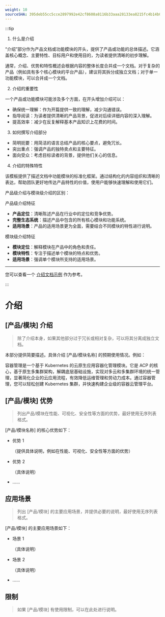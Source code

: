 ```yaml
---
weight: 10
sourceSHA: 395deb55cc5cce2897992e42cf8608a8116b33aaa28133ea8215fc4b14b030b6
---
```


:::tip

1. 什么是介绍

“介绍”部分作为产品文档或功能模块的开头，提供了产品或功能的总体描述。它涵盖核心概念、主要特性、目标用户和使用目的，为读者提供清晰的初步理解。

通常，介绍、优势和特性概述会根据内容的整体长度合并成一个文档。对于复杂的产品（例如具有多个核心模块的平台产品），建议将其拆分成独立文档；对于单一功能模块，可以合并成一个文档。

2. 介绍的重要性

一个产品或功能模块可能涉及多个方面，在开头增加介绍可以：

- 确保统一理解：作为开篇提供一致的理解，减少沟通错误。
- 指导阅读：为读者提供清晰的产品背景，促进对后续详细内容的深入理解。
- 提高效率：减少在反复解释基本产品知识上花费的时间。

3. 如何撰写介绍部分

- 简明扼要：用简洁的语言总结产品的核心要点，避免冗长。
- 突出重点：强调产品的独特卖点和主要特征。
- 面向受众：考虑目标读者的背景，提供他们关心的信息。

4. 介绍的特殊特性

该模板提供了描述文档中功能模块的标准化框架。通过结构化的内容组织和清晰的表达，帮助团队更好地传达产品特性的价值，使用户能够快速理解和使用它们。

产品级介绍与模块级介绍的区别：

产品级介绍特征

- **产品定位**：清晰陈述产品在行业中的定位和竞争优势。
- **完整生态系统**：描述产品中包含的所有核心模块和功能系统。
- **适用场景**：产品的适用场景更为全面，需要结合不同模块的特性进行说明。

模块级介绍特征

- **模块定位**：解释模块在产品中的角色和责任。
- **模块特性**：专注于描述单个模块的特点和优势。
- **适用场景**：强调单个模块所支持的适用场景。

---

您可以查看一个 [介绍文档示例](https://product-doc-guide.alauda.cn/template/intro/example.html) 作为参考。

:::

# 介绍

## \[产品/模块] 介绍

> 除了介绍本身，如果其他部分过于冗长或相对复杂，可以将其分离成独立文档。

本部分提供简要描述。具体介绍 \[产品/模块名称] 的预期使用情况。例如：

容器管理是一个基于 Kubernetes 的云原生应用容器化管理模块。它是 ACP 的核心，基于原生多集群架构，解耦底层基础设施，实现对多云和多集群环境的统一管理，显著简化企业的云应用流程，有效降低运维管理和劳动力成本。通过容器管理，您可以轻松创建 Kubernetes 集群，并快速构建企业级的容器云管理平台。

## \[产品/模块] 优势

> 列出产品/模块在性能、可视化、安全性等方面的优势，最好使用无序列表格式。

\[产品/模块名称] 的核心优势如下：

- 优势 1

  （提供具体说明，例如在性能、可视化、安全性等方面的优势）

- 优势 2

  （具体说明）

- ......

## 应用场景

> 列出 \[产品/模块] 的主要应用场景，并提供必要的说明，最好使用无序列表格式。

\[产品/模块] 的主要应用场景如下：

- 场景 1

  （具体说明）

- 场景 2

  （具体说明）

- ......

## 限制

> 如果 \[产品/模块] 有使用限制，可以在此处进行说明。
